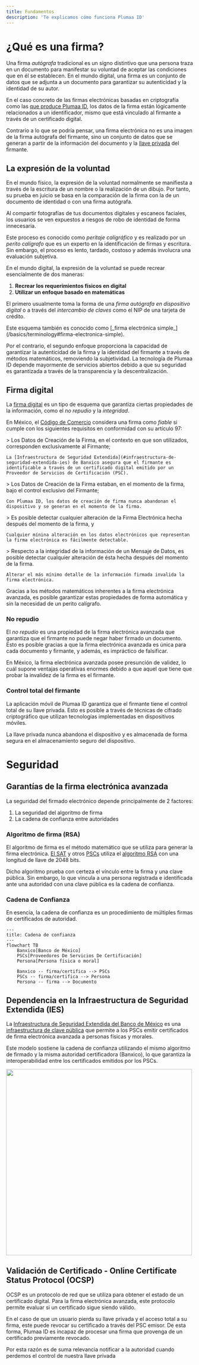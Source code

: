 ```yaml
---
title: Fundamentos
description: 'Te explicamos cómo funciona Plumaa ID'
---
```


# ¿Qué es una firma?

Una firma _autógrafa_ tradicional es un signo distintivo que una persona traza en un documento para manifestar su voluntad de aceptar las condiciones que en él se establecen. En el mundo digital, una firma es un conjunto de datos que se adjunta a un documento para garantizar su autenticidad y la identidad de su autor.

En el caso concreto de las firmas electrónicas basadas en criptografía como las [que produce Plumaa ID](/basics/terminology#firma-electronica-avanzada), los datos de la firma están lógicamente relacionados a un identificador, mismo que está vinculado al firmante a través de un certificado digital.

Contrario a lo que se podría pensar, una firma electrónica no es una imagen de la firma autógrafa del firmante, sino un conjunto de datos que se generan a partir de la información del documento y la <Tooltip tip="Es un número secreto muy largo usualmente entregado en un archivo (.key), y que a través de fórmulas matemáticas produce un resultado único para el firmante y el documento">[llave privada](/basics/terminology#llave-privada)</Tooltip> del firmante.

## La expresión de la voluntad

En el mundo físico, la expresión de la voluntad normalmente se manifiesta a través de la escritura de un nombre o la realización de un dibujo. Por tanto, su prueba en juicio se basa en la comparación de la firma con la de un documento de identidad o con una firma autógrafa.

<Warning>
Al compartir fotografías de tus documentos digitales y escaneos faciales, los usuarios se ven expuestos a riesgos de robo de identidad de forma innecesaria.
</Warning>

Este proceso es conocido como _peritaje caligráfico_ y es realizado por un _perito calígrafo_ que es un experto en la identificación de firmas y escritura. Sin embargo, el proceso es lento, tardado, costoso y además involucra una evaluación subjetiva.

En el mundo digital, la expresión de la voluntad se puede recrear esencialmente de dos maneras:

1. **Recrear los requerimientos físicos en digital**
2. **Utilizar un enfoque basado en matemáticas**

El primero usualmente toma la forma de una _firma autógrafa en dispositivo digital_ o a través del _intercambio de claves_ como el NIP de una tarjeta de crédito.

<Note>
Este esquema también es conocido como [_firma electrónica simple_](/basics/terminology#firma-electronica-simple).
</Note>

Por el contrario, el segundo enfoque proporciona la capacidad de garantizar la autenticidad de la firma y la identidad del firmante a través de métodos matemáticos, removiendo la subjetividad. La tecnología de Plumaa ID depende mayormente de servicios abiertos debido a que su seguridad es garantizada a través de la transparencia y la descentralización.

## Firma digital

La [firma digital](https://es.wikipedia.org/wiki/Firma_digital) es un tipo de esquema que garantiza ciertas propiedades de la información, como el _no repudio_ y la _integridad_.

En México, el [Código de Comercio](https://www.diputados.gob.mx/LeyesBiblio/pdf/CCom.pdf) considera una firma como _fiable_ si cumple con los siguientes requisitos en conformidad con su artículo 97:

<AccordionGroup>
  <Accordion title="El firmante es identificable" icon="id-card">
    > Los Datos de Creación de la Firma, en el contexto en que son utilizados, corresponden exclusivamente al Firmante;

    La [Infraestructura de Seguridad Extendida](#infraestructura-de-seguridad-extendida-ies) de Banxico asegura que el firmante es identificable a través de un certificado digital emitido por un Proveedor de Servicios de Certificación (PSC).
  </Accordion>

  <Accordion title="Nadie más que el firmante tiene acceso a la llave privada que firma" icon="signature">
    > Los Datos de Creación de la Firma estaban, en el momento de la firma, bajo el control exclusivo del Firmante;

    Con Plumaa ID, los datos de creación de firma nunca abandonan el dispositivo y se generan en el momento de la firma.
  </Accordion>

  <Accordion title="La firma electrónica es íntegra" icon="fingerprint">
    > Es posible detectar cualquier alteración de la Firma Electrónica hecha después del momento de la firma, y

    Cualquier mínina alteración en los datos electrónicos que representan la firma electrónica es fácilmente detectable.
  </Accordion>
  <Accordion title="La información firmada es íntegra" icon="fingerprint">
    > Respecto a la integridad de la información de un Mensaje de Datos, es posible detectar cualquier alteración de ésta hecha después del momento de la firma.
  
    Alterar el más mínimo detalle de la información firmada invalida la firma electrónica. 
  </Accordion>
</AccordionGroup>

Gracias a los métodos matemáticos inherentes a la firma electrónica avanzada, es posible garantizar estas propiedades de forma automática y sin la necesidad de un perito calígrafo.

### No repudio

El _no repudio_ es una propiedad de la firma electrónica avanzada que garantiza que el firmante no puede negar haber firmado un documento. Esto es posible gracias a que la firma electrónica avanzada es única para cada documento y firmante, y además, es impráctico de falsificar.

<Tip>En México, la firma electrónica avanzada posee presunción de validez, lo cuál supone ventajas operativas enormes debido a que aquel que tiene que probar la invalidez de la firma es el firmante.</Tip>

### Control total del firmante

La aplicación móvil de Plumaa ID garantiza que el firmante tiene el control total de su llave privada. Esto es posible a través de técnicas de cifrado criptográfico que utilizan tecnologías implementadas en dispositivos móviles.

<Note>La llave privada nunca abandona el dispositivo y es almacenada de forma segura en el almacenamiento seguro del dispositivo.</Note>

# Seguridad

## Garantías de la firma electrónica avanzada

La seguridad del firmado electrónico depende principalmente de 2 factores:

1. La seguridad del algoritmo de firma
2. La cadena de confianza entre autoridades

### Algoritmo de firma (RSA)

El algoritmo de firma es el método matemático que se utiliza para generar la firma electrónica. [El SAT](/basics/terminology#servicio-de-administracion-tributaria-sat) y otros [PSCs](/basics/terminology#proveedores-de-servicios-de-certificacion-psc) utiliza el [algoritmo RSA](/advanced/technical/electronic-signature/what-is-an-advanced-electronic-signature#criptosistema-rsa) con una longitud de llave de 2048 bits.

Dicho algoritmo prueba con certeza el vínculo entre la firma y una clave pública. Sin embargo, lo que vincula a una persona registrada e identificada ante una autoridad con una clave pública es la cadena de confianza.

### Cadena de Confianza

En esencia, la cadena de confianza es un procedimiento de múltiples firmas de certificados de autoridad.

```mermaid
---
title: Cadena de confianza
---
flowchart TB
    Banxico[Banco de México]
    PSCs[Proveedores De Servicios De Certificación]
    Persona[Persona física o moral]

    Banxico -- firma/certifica --> PSCs
    PSCs -- firma/certifica --> Persona
    Persona -- firma --> Documento
```

## Dependencia en la Infraestructura de Seguridad Extendida (IES)

La [Infraestructura de Seguridad Extendida del Banco de México](https://www.banxico.org.mx/servicios/certificados-ies-firma-electr.html) es una [infraestructura de clave pública](https://es.wikipedia.org/wiki/Infraestructura_de_clave_p%C3%BAblica) que permite a los PSCs emitir certificados de firma electrónica avanzada a personas físicas y morales.

Este modelo sostiene la cadena de confianza utilizando el mismo algoritmo de firmado y la misma autoridad certificadora (Banxico), lo que garantiza la interoperabilidad entre los certificados emitidos por los PSCs.

<img width="500" src="/images/foundations/ies-model.png" />

## Validación de Certificado - Online Certificate Status Protocol (OCSP)

OCSP es un protocolo de red que se utiliza para obtener el estado de un certificado digital. Para la firma electrónica avanzada, este protocolo permite evaluar si un certificado sigue siendo válido.

En el caso de que un usuario pierda su llave privada y el acceso total a su firma, este puede revocar su certificado a través del PSC emisor. De esta forma, Plumaa ID es incapaz de procesar una firma que provenga de un certificado previamente revocado.

<Warning>Por esta razón es de suma relevancia notificar a la autoridad cuando perdemos el control de nuestra llave privada</Warning>
